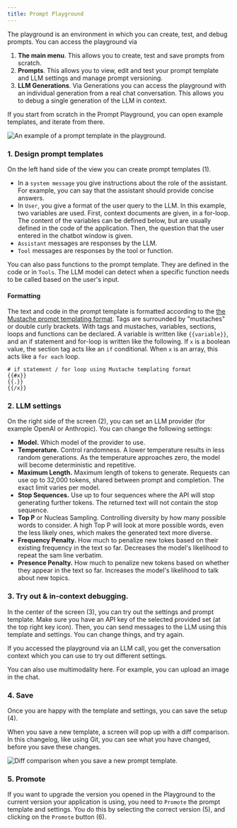 ```yaml
---
title: Prompt Playground
---
```


The playground is an environment in which you can create, test, and debug prompts. You can access the playground via
1. **The main menu**. This allows you to create, test and save prompts from scratch.
2. **Prompts**. This allows you to view, edit and test your prompt template and LLM settings and manage prompt versioning.
3. **LLM Generations**. Via Generations you can access the playground with an individual generation from a real chat conversation. This allows you to debug a single generation of the LLM in context.

If you start from scratch in the Prompt Playground, you can open example templates, and iterate from there.

<Frame caption="Playground Prompt Template">
  <img src="/images/playground-prompt-template.png" alt="An example of a prompt template in the playground." />
</Frame>

### 1. Design prompt templates

On the left hand side of the view you can create prompt templates (1). 
* In a `system message` you give instructions about the role of the assistant. For example, you can say that the assistant should provide concise answers. 
* In `User`, you give a format of the user query to the LLM. In this example, two variables are used. First, context documents are given, in a for-loop. The content of the variables can be defined below, but are usually defined in the code of the application. Then, the question that the user entered in the chatbot window is given.
* `Assistant` messages are responses by the LLM. 
* `Tool` messages are responses by the tool or function.

You can also pass functions to the prompt template. They are defined in the code or in `Tools`. The LLM model can detect when a specific function needs to be called based on the user's input. 

#### Formatting
The text and code in the prompt template is formatted according to the [the Mustache prompt templating format](https://scalate.github.io/scalate/documentation/mustache.html#Syntax). Tags are surrounded by "mustaches" or double curly brackets. With tags and mustaches, variables, sections, loops and functions can be declared. A variable is written like `{{variable}}`, and an if statement and for-loop is written like the following. If `x` is a boolean value, the section tag acts like an `if` conditional. When `x` is an array, this acts like a `for each` loop. 

```
# if statement / for loop using Mustache templating format
{{#x}}
{{.}}
{{/x}}
```

### 2. LLM settings

On the right side of the screen (2), you can set an LLM provider (for example OpenAI or Anthropic). You can change the following settings: 
* **Model.** Which model of the provider to use.
* **Temperature.** Control randomness. A lower temperature results in less random generations. As the temperature approaches zero, the model will become deterministic and repetitive. 
* **Maximum Length.** Maximum length of tokens to generate. Requests can use op to 32,000 tokens, shared between prompt and completion. The exact limit varies per model.
* **Stop Sequences.** Use up to four sequences where the API will stop generating further tokens. The returned text will not contain the stop sequence.
* **Top P** or Nucleas Sampling. Controlling diversity by how many possible words to consider. A high Top P will look at more possible words, even the less likely ones, which makes the generated text more diverse.
* **Frequency Penalty.** How much to penalize new tokes based on their existing frequency in the text so far. Decreases the model's likelihood to repeat the sam line verbatim.
* **Presence Penalty.** How much to penalize new tokens based on whether they appear in the text so far. Increases the model's likelihood to talk about new topics.

### 3. Try out & in-context debugging.

In the center of the screen (3), you can try out the settings and prompt template. Make sure you have an API key of the selected provided set (at the top right key icon). Then, you can send messages to the LLM using this template and settings. You can change things, and try again. 

If you accessed the playground via an LLM call, you get the conversation context which you can use to try out different settings. 

You can also use multimodality here. For example, you can upload an image in the chat. 


### 4. Save

Once you are happy with the template and settings, you can save the setup (4). 

When you save a new template, a screen will pop up with a diff comparison. In this changelog, like using Git, you can see what you have changed, before you save these changes. 

<Frame caption="Playground Diff Comparison">
  <img src="/images/playground-diff.png" alt="Diff comparison when you save a new prompt template."/>
</Frame>


### 5. Promote

If you want to upgrade the version you opened in the Playground to the current version your application is using, you need to `Promote` the prompt template and settings. You do this by selecting the correct version (5), and clicking on the `Promote` button (6).
